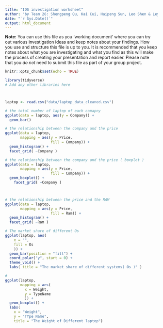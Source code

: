```yaml
---
title: "IDS investigation worksheet"
author: "by Team 26: Shengpeng Qu, Kai Cui, Haipeng Sun, Leo Shen & Leyuan Wen"
date: "`r Sys.Date()`"
output: html_document
---
```


**Note:** You can use this file as you 'working document' where you can try out various investigation ideas and keep notes about your findings. How you use and structure this file is up to you. It is recommended that you keep notes about what you are investigating and what you find as this will make the process of creating your presentation and report easier. Please note that you *do not* need to submit this file as part of your group project.

```r
knitr::opts_chunk$set(echo = TRUE)
```

```r
library(tidyverse)
# Add any other libraries here



```


```r

```



```r
laptop <- read.csv("data/laptop_data_cleaned.csv") 

# the total number of laptop of each comapny
ggplot(data = laptop, aes(y = Company)) +
  geom_bar()

# the relationship between the company and the price 
ggplot(data = laptop, 
       mapping = aes(y = Price,
                     fill = Company)) +
  geom_histogram() +
  facet_grid( ~Company )

# the relationship between the company and the price ( boxplot ) 
ggplot(data = laptop, 
       mapping = aes(y = Price,
                     fill = Company)) +
  geom_boxplot() +
    facet_grid( ~Company )



# the relationship between the price and the RAM 
ggplot(data = laptop, 
       mapping = aes(y = Price,
                     fill = Ram)) +
  geom_histogram() +
  facet_grid( ~Ram )

# The market share of different Os
ggplot(laptop, aes(
    x = "",
    fill = Os
    )) +
  geom_bar(position = "fill") +
  coord_polar("y", start = 0) +
  theme_void() +
  labs( title = "The market share of different systems( Os )" )

#
ggplot(laptop, 
       mapping = aes(
         x = Weight,   
         y = TypeName
         )) +
  geom_boxplot() +  
  labs(
    x = "Weight",
    y = "TYpe Name",
    title = "The Weight of Different laptop")
   



```
